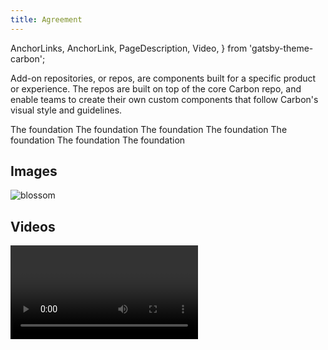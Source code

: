 ```yaml
---
title: Agreement
---
```


  AnchorLinks,
  AnchorLink,
  PageDescription,
  Video,
} from 'gatsby-theme-carbon';

<PageDescription>

Add-on repositories, or repos, are components built for a specific product or
experience. The repos are built on top of the core Carbon repo, and enable
teams to create their own custom components that follow Carbon's visual style
and guidelines.

</PageDescription>

<AnchorLinks>
  <AnchorLink>The foundation</AnchorLink>
  <AnchorLink>The foundation</AnchorLink>
  <AnchorLink>The foundation</AnchorLink>
  <AnchorLink>The foundation</AnchorLink>
  <AnchorLink>The foundation</AnchorLink>
  <AnchorLink>The foundation</AnchorLink>
  <AnchorLink>The foundation</AnchorLink>
</AnchorLinks>

## Images

![blossom](../../images/blossom.jpg)

## Videos

<Video title="Eyes" vimeoId="310583077" />

## Checklist

Please answer yes or no to the following list of questions:

- Is your team using Carbon components?
- Does your team have the need to add custom components in addition to Carbon's core components?
- Will these components only be needed by your team?
- Do you need these custom components to match Carbon's visual style?

#### If you've answered "yes" to all the questions above...

then you definitely qualify for an add-on repo! Jump to the next section to learn about the required steps to create an add-on repo.

#### If you answered "no" to any of the questions above...

but still feel like you need an add-on repo, please reach out to the a member of the Carbon team to discuss additional options. It might be that your component need is something that can be shared across the core Carbon organization. In this case, we can talk about how you can contribute this component back to the core Carbon repo.

## Creating add-ons

There are a number of growing add-on repos that can be found under the [Carbon org](https://github.com/carbon-design-system). If you'd like to create an add-on repo we have created a [vanilla boilerplate](https://github.com/carbon-design-system/carbon-boilerplate) and a [react boilerplate](https://github.com/carbon-design-system/carbon-addons-boilerplate-react) that you can clone to get started. For further assistance please reach out to a member of the carbon design team.

### Private vs public

Carbon Design System is an open-source project and we do encourage teams using Carbon Design System to stay open-source as well. However, if your product has privacy constraints, we can discuss options for creating an add-on repo under our GitHub Enterprise account.

## Contributing to add-ons

Add-ons are generally easier to contribute to because they are not fully managed by the Carbon team. Below are the items that you need to pass in order for your contribution to be accepted. You can read our full contribution process for [design](/contributing/designers) and [development](/contributing/developers) to learn more.

| Category      | Metric                                              | Core library | Add-ons |
| ------------- | --------------------------------------------------- | ------------ | ------- |
| Accessibility | WCAG AA                                             | ✅           | ✅      |
|               | Keyboard tabbing                                    | ✅           | ✅      |
|               | Carbon custom focus states                          | ✅           |         |
| Visual + UX   | Carbon themed                                       | ✅           |         |
|               | Universal pattern <br />(fits for 2-3 use cases)    | ✅           |         |
|               | Interaction states (hover, active, focus, disabled) | ✅           | ✅      |

## Ownership

Once an add-on repo has been created, the team or product that requested it is in charge of maintaining and keeping it up to date. This involves carrying over specific changes from the core Carbon repo, as well as making sure it is using the latest major version of Carbon Components.

## Carbon support

The table below shows the Carbon team's level of support for the Core library vs. the Add-ons repo.

| Support category          | Core library | Add-ons |
| ------------------------- | ------------ | ------- |
| General design questions  | ✅           | ✅      |
| Design feedback & support | ✅           |         |
| Troubleshooting           | ✅           | ✅      |
| Bug fixes                 | ✅           |         |
